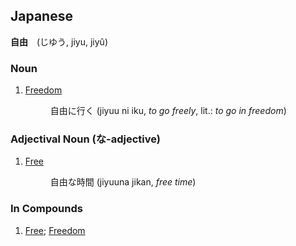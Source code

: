 == Japanese ==
'''自由'''　(じゆう, jiyu, jiyû) 

=== Noun ===
# [[Freedom]]
#:自由に行く (jiyuu ni iku, ''to go freely'', lit.: ''to go in freedom'')

=== Adjectival Noun (な-adjective) ===
# [[Free]]
#:自由な時間 (jiyuuna jikan, ''free time'')

=== In Compounds ===
# [[Free]]; [[Freedom]]